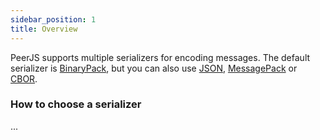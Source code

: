 ```yaml
---
sidebar_position: 1
title: Overview
---
```



<Stub />

PeerJS supports multiple serializers for encoding messages.
The default serializer is [BinaryPack](BinaryPack.mdx), but you can also use [JSON](JSON.mdx), [MessagePack](MessagePack.mdx) or [CBOR](CBOR.mdx).

### How to choose a serializer

...

<KnownDifferences />
